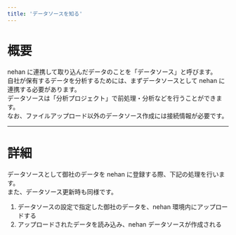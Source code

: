 ```yaml
---
title: 'データソースを知る'
---
```


# 概要

nehan に連携して取り込んだデータのことを「データソース」と呼びます。  
自社が保有するデータを分析するためには、まずデータソースとして nehan に連携する必要があります。  
データソースは「分析プロジェクト」で前処理・分析などを行うことができます。  
なお、ファイルアップロード以外のデータソース作成には接続情報が必要です。

---

# 詳細

データソースとして御社のデータを nehan に登録する際、下記の処理を行います。  
また、データソース更新時も同様です。

1. データソースの設定で指定した御社のデータを、nehan 環境内にアップロードする
2. アップロードされたデータを読み込み、nehan データソースが作成される
